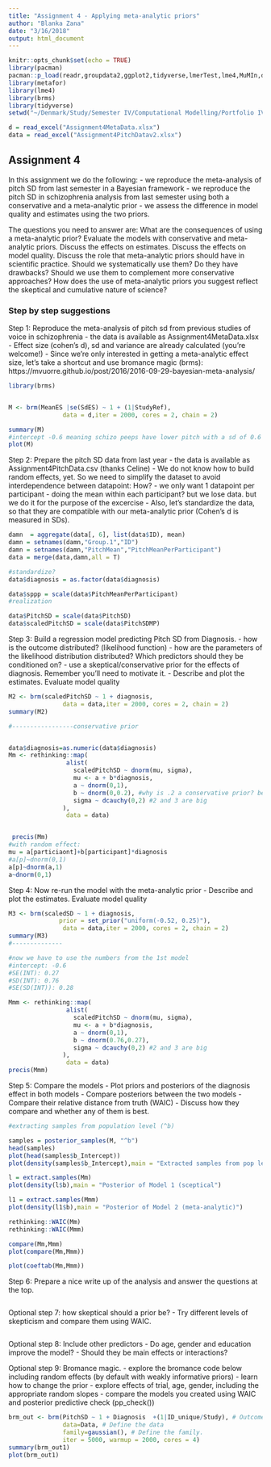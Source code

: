 ---
title: "Assignment 4 - Applying meta-analytic priors"
author: "Blanka Zana"
date: "3/16/2018"
output: html_document
---

```{r setup, include=FALSE}
knitr::opts_chunk$set(echo = TRUE)
library(pacman)
pacman::p_load(readr,groupdata2,ggplot2,tidyverse,lmerTest,lme4,MuMIn,data.table,jpeg,grid,tidyr,rethinking,gridExtra,readxl,effsize,metafor,pastecs)
library(metafor)
library(lme4)
library(brms)
library(tidyverse)
setwd("~/Denmark/Study/Semester IV/Computational Modelling/Portfolio IV")

d = read_excel("Assignment4MetaData.xlsx")
data = read_excel("Assignment4PitchDatav2.xlsx")
```

## Assignment 4

In this assignment we do the following:
- we reproduce the meta-analysis of pitch SD from last semester in a Bayesian framework
- we reproduce the pitch SD in schizophrenia analysis from last semester using both a conservative and a meta-analytic prior
- we assess the difference in model quality and estimates using the two priors.

The questions you need to answer are: What are the consequences of using a meta-analytic prior? Evaluate the models with conservative and meta-analytic priors. Discuss the effects on estimates. Discuss the effects on model quality. Discuss the role that meta-analytic priors should have in scientific practice. Should we systematically use them? Do they have drawbacks? Should we use them to complement more conservative approaches? How does the use of meta-analytic priors you suggest reflect the skeptical and cumulative nature of science?

### Step by step suggestions

Step 1: Reproduce the meta-analysis of pitch sd from previous studies of voice in schizophrenia
- the data is available as Assignment4MetaData.xlsx
- Effect size (cohen's d), sd and variance are already calculated (you're welcome!)
- Since we're only interested in getting a meta-analytic effect size, let's take a shortcut and use bromance magic (brms): https://mvuorre.github.io/post/2016/2016-09-29-bayesian-meta-analysis/
```{r}
library(brms)


M <- brm(MeanES |se(SdES) ~ 1 + (1|StudyRef), 
               data = d,iter = 2000, cores = 2, chain = 2)

summary(M)
#intercept -0.6 meaning schizo peeps have lower pitch with a sd of 0.6 (medium/large effect size)
plot(M)

```
Step 2: Prepare the pitch SD data from last year
- the data is available as Assignment4PitchData.csv (thanks Celine)
- We do not know how to build random effects, yet. So we need to simplify the dataset to avoid interdependence between datapoint: How? - we only want 1 datapoint per participant
          - doing the mean within each participant? but we lose data. but we do it for the purpose of the excercise
- Also, let's standardize the data, so that they are compatible with our meta-analytic prior (Cohen's d is measured in SDs).
```{r}
damn  = aggregate(data[, 6], list(data$ID), mean)
damn = setnames(damn,"Group.1","ID")
damn = setnames(damn,"PitchMean","PitchMeanPerParticipant")
data = merge(data,damn,all = T)

#standardize?
data$diagnosis = as.factor(data$diagnosis)

data$sppp = scale(data$PitchMeanPerParticipant)
#realization

data$PitchSD = scale(data$PitchSD)
data$scaledPitchSD = scale(data$PitchSDMP)
```
Step 3: Build a regression model predicting Pitch SD from Diagnosis.
- how is the outcome distributed? (likelihood function)
- how are the parameters of the likelihood distribution distributed? Which predictors should they be conditioned on?
- use a skeptical/conservative prior for the effects of diagnosis. Remember you'll need to motivate it.
- Describe and plot the estimates. Evaluate model quality
```{r}
M2 <- brm(scaledPitchSD ~ 1 + diagnosis, 
               data = data,iter = 2000, cores = 2, chain = 2)
summary(M2)

#-----------------conservative prior


data$diagnosis=as.numeric(data$diagnosis)
Mm <- rethinking::map(
                alist(
                  scaledPitchSD ~ dnorm(mu, sigma),
                  mu <- a + b*diagnosis, 
                  a ~ dnorm(0,1),
                  b ~ dnorm(0,0.2), #why is .2 a conservative prior? because cohen's d -0.6:0.6 
                  sigma ~ dcauchy(0,2) #2 and 3 are big 
               ),
                data = data)


 precis(Mm)
#with random effect: 
mu = a[particiaont]+b[participant]*diagnosis
#a[p]~dnorm(0,1)
a[p]~dnorm(a,1)
a~dnorm(0,1)

```
Step 4: Now re-run the model with the meta-analytic prior
- Describe and plot the estimates. Evaluate model quality
```{r}
M3 <- brm(scaledSD ~ 1 + diagnosis, 
              prior = set_prior("uniform(-0.52, 0.25)"),
               data = data,iter = 2000, cores = 2, chain = 2)
summary(M3)
#--------------

#now we have to use the numbers from the 1st model
#intercept: -0.6
#SE(INT): 0.27
#SD(INT): 0.76
#SE(SD(INT)): 0.28

Mmm <- rethinking::map(
                alist(
                  scaledPitchSD ~ dnorm(mu, sigma),
                  mu <- a + b*diagnosis, 
                  a ~ dnorm(0,1),
                  b ~ dnorm(0.76,0.27),
                  sigma ~ dcauchy(0,2) #2 and 3 are big 
               ),
                data = data)
precis(Mmm)
```
Step 5: Compare the models
- Plot priors and posteriors of the diagnosis effect in both models
- Compare posteriors between the two models
- Compare their relative distance from truth (WAIC)
- Discuss how they compare and whether any of them is best.
```{r}


#extracting samples from population level (^b)

samples = posterior_samples(M, "^b")
head(samples)
plot(head(samples$b_Intercept))
plot(density(samples$b_Intercept),main = "Extracted samples from pop level")

l = extract.samples(Mm)
plot(density(l$b),main = "Posterior of Model 1 (sceptical")

l1 = extract.samples(Mmm)
plot(density(l1$b),main = "Posterior of Model 2 (meta-analytic)")

rethinking::WAIC(Mm)
rethinking::WAIC(Mmm)

compare(Mm,Mmm)
plot(compare(Mm,Mmm))

plot(coeftab(Mm,Mmm))
```
Step 6: Prepare a nice write up of the analysis and answer the questions at the top.
```{r}



```
Optional step 7: how skeptical should a prior be?
- Try different levels of skepticism and compare them using WAIC.
```{r}



```
Optional step 8: Include other predictors
- Do age, gender and education improve the model?
- Should they be main effects or interactions?

Optional step 9: Bromance magic.
- explore the bromance code below including random effects (by default with weakly informative priors)
- learn how to change the prior
- explore effects of trial, age, gender, including the appropriate random slopes
- compare the models you created using WAIC and posterior predictive check (pp_check())


```{r}

brm_out <- brm(PitchSD ~ 1 + Diagnosis  +(1|ID_unique/Study), # Outcome as a function of the predictors as in lme4. 
               data=Data, # Define the data
               family=gaussian(), # Define the family. 
               iter = 5000, warmup = 2000, cores = 4)
summary(brm_out1)
plot(brm_out1)

```

